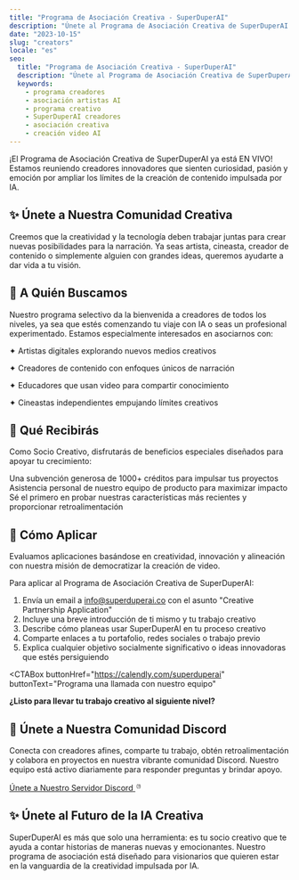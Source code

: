 ```yaml
---
title: "Programa de Asociación Creativa - SuperDuperAI"
description: "Únete al Programa de Asociación Creativa de SuperDuperAI para creadores de contenido y artistas. Obtén créditos gratuitos, soporte personalizado y acceso temprano a herramientas de creación de video AI."
date: "2023-10-15"
slug: "creators"
locale: "es"
seo:
  title: "Programa de Asociación Creativa - SuperDuperAI"
  description: "Únete al Programa de Asociación Creativa de SuperDuperAI para creadores de contenido y artistas. Obtén créditos gratuitos, soporte personalizado y acceso temprano a herramientas de creación de video AI."
  keywords:
    - programa creadores
    - asociación artistas AI
    - programa creativo
    - SuperDuperAI creadores
    - asociación creativa
    - creación video AI
---
```


¡El Programa de Asociación Creativa de SuperDuperAI ya está EN VIVO! Estamos reuniendo creadores innovadores que sienten curiosidad, pasión y emoción por ampliar los límites de la creación de contenido impulsada por IA.

<FeatureGrid>
  <Feature
    title="Créditos Gratuitos"
    description="1000+ créditos de generación gratuitos para tus proyectos creativos"
    icon="sparkles"
  />
  <Feature
    title="Soporte Personal"
    description="Asistencia directa de nuestro equipo de producto para maximizar resultados"
    icon="users"
  />
  <Feature
    title="Acceso Temprano"
    description="Sé el primero en probar nuestras nuevas características y modelos de IA"
    icon="star"
  />
  <Feature
    title="Comunidad"
    description="Únete a una red de creadores visionarios"
    icon="share"
  />
</FeatureGrid>

## ✨ Únete a Nuestra Comunidad Creativa

Creemos que la creatividad y la tecnología deben trabajar juntas para crear nuevas posibilidades para la narración. Ya seas artista, cineasta, creador de contenido o simplemente alguien con grandes ideas, queremos ayudarte a dar vida a tu visión.

## 👥 A Quién Buscamos

Nuestro programa selectivo da la bienvenida a creadores de todos los niveles, ya sea que estés comenzando tu viaje con IA o seas un profesional experimentado. Estamos especialmente interesados en asociarnos con:

<div className="grid grid-cols-1 md:grid-cols-2 gap-4 mt-6 mb-6">
  <div className="bg-card/50 p-4 rounded-lg border border-border/50">
    <p>✦ Artistas digitales explorando nuevos medios creativos</p>
  </div>
  <div className="bg-card/50 p-4 rounded-lg border border-border/50">
    <p>✦ Creadores de contenido con enfoques únicos de narración</p>
  </div>
  <div className="bg-card/50 p-4 rounded-lg border border-border/50">
    <p>✦ Educadores que usan video para compartir conocimiento</p>
  </div>
  <div className="bg-card/50 p-4 rounded-lg border border-border/50">
    <p>✦ Cineastas independientes empujando límites creativos</p>
  </div>
</div>

## 🎁 Qué Recibirás

Como Socio Creativo, disfrutarás de beneficios especiales diseñados para apoyar tu crecimiento:

<Steps>
  <Step
    number="1"
    title="Créditos Gratuitos"
  >
    Una subvención generosa de 1000+ créditos para impulsar tus proyectos
  </Step>
  <Step
    number="2"
    title="Soporte Premium"
  >
    Asistencia personal de nuestro equipo de producto para maximizar impacto
  </Step>
  <Step
    number="3"
    title="Acceso Exclusivo"
  >
    Sé el primero en probar nuestras características más recientes y
    proporcionar retroalimentación
  </Step>
</Steps>

## 🌟 Cómo Aplicar

Evaluamos aplicaciones basándose en creatividad, innovación y alineación con nuestra misión de democratizar la creación de video.

Para aplicar al Programa de Asociación Creativa de SuperDuperAI:

1. Envía un email a [info@superduperai.co](mailto:info@superduperai.co) con el asunto "Creative Partnership Application"
2. Incluye una breve introducción de ti mismo y tu trabajo creativo
3. Describe cómo planeas usar SuperDuperAI en tu proceso creativo
4. Comparte enlaces a tu portafolio, redes sociales o trabajo previo
5. Explica cualquier objetivo socialmente significativo o ideas innovadoras que estés persiguiendo

<CTABox
  buttonHref="https://calendly.com/superduperai"
  buttonText="Programa una llamada con nuestro equipo"
>
  **¿Listo para llevar tu trabajo creativo al siguiente nivel?**
</CTABox>

## 💬 Únete a Nuestra Comunidad Discord

Conecta con creadores afines, comparte tu trabajo, obtén retroalimentación y colabora en proyectos en nuestra vibrante comunidad Discord. Nuestro equipo está activo diariamente para responder preguntas y brindar apoyo.

<div className="flex justify-center mb-8">
  <a
    href="https://discord.gg/NymnHmksVd"
    target="_blank"
    rel="noopener noreferrer"
    className="inline-flex items-center px-6 py-3 rounded-md bg-indigo-600/10 border border-indigo-600/20 text-indigo-600 hover:bg-indigo-600/20 transition-colors"
  >
    <span className="mr-2 font-bold">Únete a Nuestro Servidor Discord</span>
    <svg
      xmlns="http://www.w3.org/2000/svg"
      width="16"
      height="16"
      viewBox="0 0 24 24"
      fill="none"
      stroke="currentColor"
      strokeWidth="2"
      strokeLinecap="round"
      strokeLinejoin="round"
    >
      <path d="M9 11.25c0-.966.784-1.75 1.75-1.75s1.75.784 1.75 1.75-.784 1.75-1.75 1.75-1.75-.784-1.75-1.75z" />
      <path d="M5.284 10.177C5.3827 9.127 5.6359 8.09507 6.032 7.128c1.252-.06 2.51.125 3.722.544 1.211-.419 2.47-.604 3.722-.544.3961.9671.649 2 .748 3.049a17.4727 17.4727 0 0 1 0 3.645c-.0991 1.05-.3521 2.0819-.748 3.049-1.252.06-2.51-.125-3.722-.544-1.211.419-2.47.604-3.722.544-.3961-.9671-.649-2-.748-3.049a17.3972 17.3972 0 0 1 0-3.645z" />
    </svg>
  </a>
</div>

## ✨ Únete al Futuro de la IA Creativa

SuperDuperAI es más que solo una herramienta: es tu socio creativo que te ayuda a contar historias de maneras nuevas y emocionantes. Nuestro programa de asociación está diseñado para visionarios que quieren estar en la vanguardia de la creatividad impulsada por IA.

<VideoShowcase />
